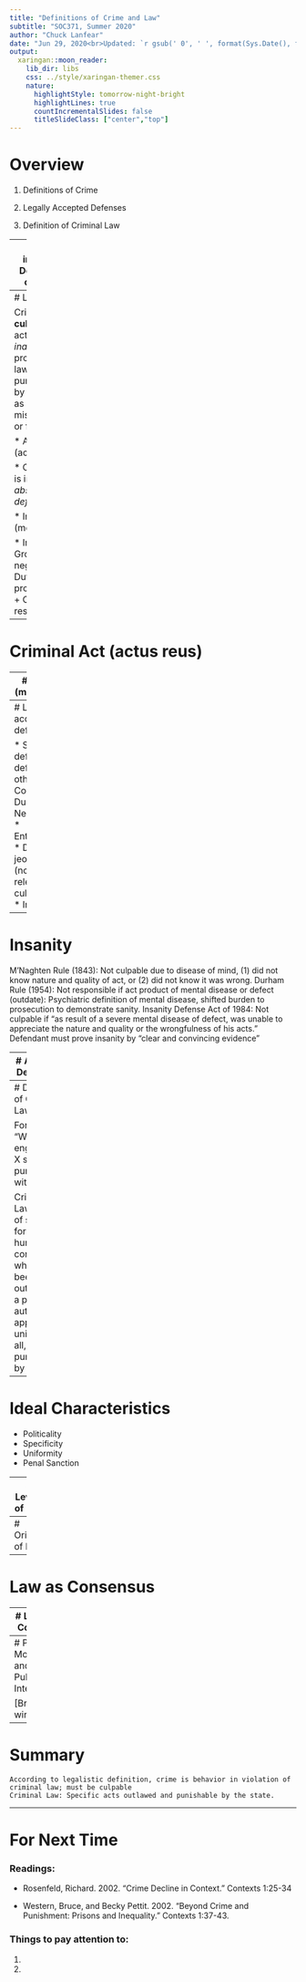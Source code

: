 ```yaml
---
title: "Definitions of Crime and Law"
subtitle: "SOC371, Summer 2020"
author: "Chuck Lanfear"
date: "Jun 29, 2020<br>Updated: `r gsub(' 0', ' ', format(Sys.Date(), format='%b %d, %Y'))`"
output:
  xaringan::moon_reader:
    lib_dir: libs
    css: ../style/xaringan-themer.css
    nature:
      highlightStyle: tomorrow-night-bright
      highlightLines: true
      countIncrementalSlides: false
      titleSlideClass: ["center","top"]
---
```


# Overview

1. Definitions of Crime

2. Legally Accepted Defenses

3. Definition of Criminal Law

---
class: inverse
# Definitions of Crime

---
# Legalistic
  
Crime is any **culpable** action *or inaction* prohibited by law and punishable by the state as a misdemeanor or felony.

* Action (actus reus)

* Culpability is intent *and absence of defense*

* Intent (mens rea)

* Inactions
   + Gross negligence
   + Duty to provide care
   + Command responsibility



---
# Criminal Act (actus reus)

---
# Intent (mens rea)

    Deliberate act of law violation
    Constructive intent: Unintentional act of negligence leading to harm
      Reasonable person test
    Transferred Intent
    Exception: Strict liability (public welfare offenses)


    
---
# Legally accepted defenses:
     
* Self defense, defense of others
* Consent
* Duress
* Necessity
* Entrapment
* Double jeopardy (not relevant to culpability)
* Insanity
      
---
# Insanity

  M'Naghten Rule (1843): Not culpable due to disease of mind, (1) did not know nature and quality of act, or (2) did not know it was wrong.
        Durham Rule (1954): Not responsible if act product of mental disease or defect (outdate): Psychiatric definition of mental disease, shifted burden to prosecution to demonstrate sanity.
        Insanity Defense Act of 1984: Not culpable if "as result of a severe mental disease of defect, was unable to appreciate the nature and quality or the wrongfulness of his acts."
          Defendant must prove insanity by "clear and convincing evidence"

---
# Alternate Definitions

Humanistic

* Identifiable Harm
   + Critique: Harm is subjective 
   + ex: Harcourt's *Illusion of Order*; J.S. Mill

Constructionist

* Crime is a status not a behavior

Moralistic

Political


---
# Definition of Criminal Law
  
Format: "Whosoever engages in X shall be punished with Y."

Criminal Law: A list of specific forms of human conduct, which have been outlawed by a political authority, apply uniformly to all, and is punishable by the state.

--- 
#    Ideal Characteristics

* Politicality
* Specificity
* Uniformity
* Penal Sanction
    
---
# Levels of Law

* State vs. Federal Law

* Civil vs. Criminal

* Statutory vs. Common Law

---
# Origins of Law

---
# Law as Consensus

---
# Law as Conflict


---
# Private Morality and Public Interest

[Broken windows]

---    
# Summary
    According to legalistic definition, crime is behavior in violation of criminal law; must be culpable
    Criminal Law: Specific acts outlawed and punishable by the state.

---
# For Next Time

### Readings: 

* Rosenfeld, Richard. 2002. “Crime Decline in Context.” Contexts 1:25-34

* Western, Bruce, and Becky Pettit. 2002. “Beyond Crime and Punishment: Prisons and Inequality.” Contexts 1:37-43.

### Things to pay attention to:

1. 

2. 
        